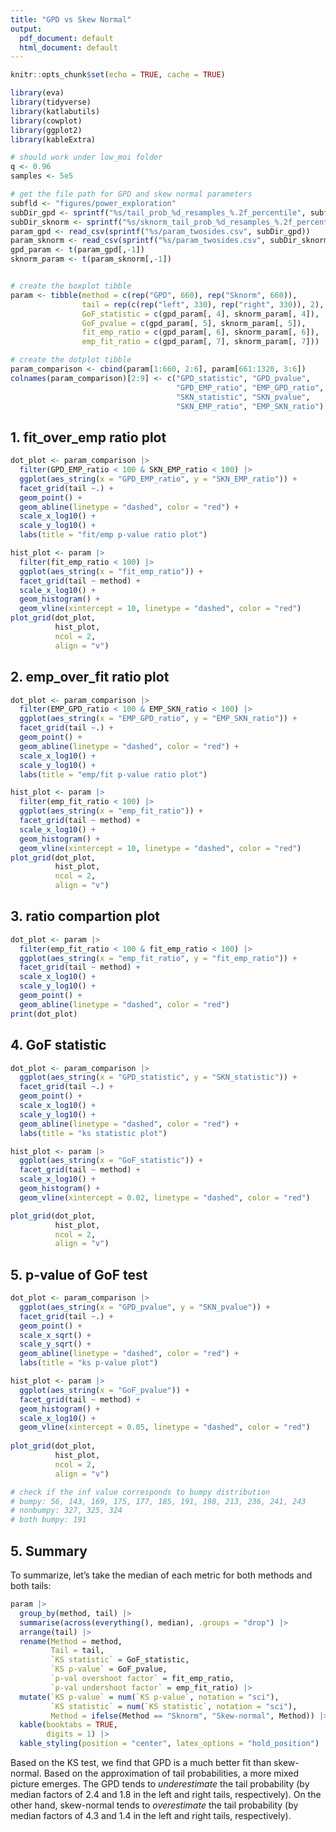 ```yaml
---
title: "GPD vs Skew Normal"
output:
  pdf_document: default
  html_document: default
---
```


```r
knitr::opts_chunk$set(echo = TRUE, cache = TRUE)
```


```r
library(eva)
library(tidyverse)
library(katlabutils)
library(cowplot)
library(ggplot2)
library(kableExtra)

# should work under low_moi folder
q <- 0.96
samples <- 5e5

# get the file path for GPD and skew normal parameters
subfld <- "figures/power_exploration"
subDir_gpd <- sprintf("%s/tail_prob_%d_resamples_%.2f_percentile", subfld,  samples, q)
subDir_sknorm <- sprintf("%s/sknorm_tail_prob_%d_resamples_%.2f_percentile", subfld, samples, q)
param_gpd <- read_csv(sprintf("%s/param_twosides.csv", subDir_gpd))
param_sknorm <- read_csv(sprintf("%s/param_twosides.csv", subDir_sknorm))
gpd_param <- t(param_gpd[,-1])
sknorm_param <- t(param_sknorm[,-1])


# create the boxplot tibble
param <- tibble(method = c(rep("GPD", 660), rep("Sknorm", 660)),
                tail = rep(c(rep("left", 330), rep("right", 330)), 2),
                GoF_statistic = c(gpd_param[, 4], sknorm_param[, 4]),
                GoF_pvalue = c(gpd_param[, 5], sknorm_param[, 5]),
                fit_emp_ratio = c(gpd_param[, 6], sknorm_param[, 6]),
                emp_fit_ratio = c(gpd_param[, 7], sknorm_param[, 7]))

# create the dotplot tibble
param_comparison <- cbind(param[1:660, 2:6], param[661:1320, 3:6]) 
colnames(param_comparison)[2:9] <- c("GPD_statistic", "GPD_pvalue", 
                                     "GPD_EMP_ratio", "EMP_GPD_ratio",
                                     "SKN_statistic", "SKN_pvalue", 
                                     "SKN_EMP_ratio", "EMP_SKN_ratio")
```


## 1. fit_over_emp ratio plot
```r
dot_plot <- param_comparison |> 
  filter(GPD_EMP_ratio < 100 & SKN_EMP_ratio < 100) |>
  ggplot(aes_string(x = "GPD_EMP_ratio", y = "SKN_EMP_ratio")) +
  facet_grid(tail ~.) +
  geom_point() +
  geom_abline(linetype = "dashed", color = "red") +
  scale_x_log10() +
  scale_y_log10() +
  labs(title = "fit/emp p-value ratio plot")

hist_plot <- param |> 
  filter(fit_emp_ratio < 100) |>
  ggplot(aes_string(x = "fit_emp_ratio")) +
  facet_grid(tail ~ method) +
  scale_x_log10() +
  geom_histogram() +
  geom_vline(xintercept = 10, linetype = "dashed", color = "red")
plot_grid(dot_plot,
          hist_plot,
          ncol = 2,
          align = "v")

```

## 2. emp_over_fit ratio plot
```r
dot_plot <- param_comparison |> 
  filter(EMP_GPD_ratio < 100 & EMP_SKN_ratio < 100) |>
  ggplot(aes_string(x = "EMP_GPD_ratio", y = "EMP_SKN_ratio")) +
  facet_grid(tail ~.) +
  geom_point() +
  geom_abline(linetype = "dashed", color = "red") +
  scale_x_log10() +
  scale_y_log10() +
  labs(title = "emp/fit p-value ratio plot")

hist_plot <- param |> 
  filter(emp_fit_ratio < 100) |>
  ggplot(aes_string(x = "emp_fit_ratio")) +
  facet_grid(tail ~ method) +
  scale_x_log10() +
  geom_histogram() +
  geom_vline(xintercept = 10, linetype = "dashed", color = "red")
plot_grid(dot_plot,
          hist_plot,
          ncol = 2,
          align = "v")

```

## 3. ratio compartion plot
```r

dot_plot <- param |> 
  filter(emp_fit_ratio < 100 & fit_emp_ratio < 100) |>
  ggplot(aes_string(x = "emp_fit_ratio", y = "fit_emp_ratio")) +
  facet_grid(tail ~ method) +
  scale_x_log10() +
  scale_y_log10() +
  geom_point() +
  geom_abline(linetype = "dashed", color = "red")
print(dot_plot)

```
  
## 4. GoF statistic
```r
dot_plot <- param_comparison |> 
  ggplot(aes_string(x = "GPD_statistic", y = "SKN_statistic")) +
  facet_grid(tail ~.) +
  geom_point() +
  scale_x_log10() +
  scale_y_log10() +
  geom_abline(linetype = "dashed", color = "red") +
  labs(title = "ks statistic plot")

hist_plot <- param |> 
  ggplot(aes_string(x = "GoF_statistic")) +
  facet_grid(tail ~ method) +
  scale_x_log10() +
  geom_histogram() +
  geom_vline(xintercept = 0.02, linetype = "dashed", color = "red")

plot_grid(dot_plot,
          hist_plot,
          ncol = 2,
          align = "v")

```


## 5. p-value of GoF test
```r

dot_plot <- param_comparison |> 
  ggplot(aes_string(x = "GPD_pvalue", y = "SKN_pvalue")) +
  facet_grid(tail ~.) +
  geom_point() +
  scale_x_sqrt() +
  scale_y_sqrt() +
  geom_abline(linetype = "dashed", color = "red") +
  labs(title = "ks p-value plot")

hist_plot <- param |> 
  ggplot(aes_string(x = "GoF_pvalue")) +
  facet_grid(tail ~ method) +
  geom_histogram() +
  scale_x_log10() +
  geom_vline(xintercept = 0.05, linetype = "dashed", color = "red")
  
plot_grid(dot_plot,
          hist_plot,
          ncol = 2,
          align = "v")

# check if the inf value corresponds to bumpy distribution
# bumpy: 56, 143, 169, 175, 177, 185, 191, 198, 213, 236, 241, 243
# nonbumpy: 327, 325, 324
# both bumpy: 191


```

## 5. Summary

To summarize, let's take the median of each metric for both methods and both tails:

```r
param |> 
  group_by(method, tail) |> 
  summarise(across(everything(), median), .groups = "drop") |> 
  arrange(tail) |>
  rename(Method = method, 
         Tail = tail, 
         `KS statistic` = GoF_statistic,
         `KS p-value` = GoF_pvalue,
         `p-val overshoot factor` = fit_emp_ratio,
         `p-val undershoot factor` = emp_fit_ratio) |>
  mutate(`KS p-value` = num(`KS p-value`, notation = "sci"),
         `KS statistic` = num(`KS statistic`, notation = "sci"),
         Method = ifelse(Method == "Sknorm", "Skew-normal", Method)) |>
  kable(booktabs = TRUE,
        digits = 1) |>
  kable_styling(position = "center", latex_options = "hold_position")
```

Based on the KS test, we find that GPD is a much better fit than skew-normal. Based on the approximation of tail probabilities, a more mixed picture emerges. The GPD tends to *underestimate* the tail probability (by median factors of 2.4 and 1.8 in the left and right tails, respectively). On the other hand, skew-normal tends to *overestimate* the tail probability (by median factors of 4.3 and 1.4 in the left and right tails, respectively).